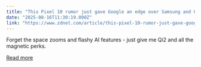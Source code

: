 ```yaml
---
title: "This Pixel 10 rumor just gave Google an edge over Samsung and OnePlus"
date: "2025-08-16T11:30:19.000Z"
link: "https://www.zdnet.com/article/this-pixel-10-rumor-just-gave-google-an-edge-over-samsung-and-oneplus/"
---
```


Forget the space zooms and flashy AI features - just give me Qi2 and all the magnetic perks.

[Read more](https://www.zdnet.com/article/this-pixel-10-rumor-just-gave-google-an-edge-over-samsung-and-oneplus/)
